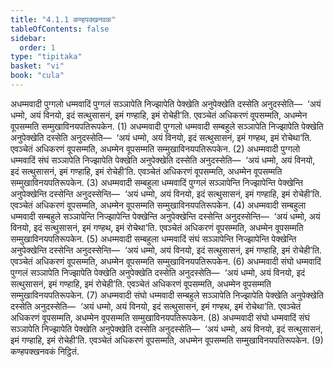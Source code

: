 ```yaml
---
title: "4.1.1 कण्हपक्खनवक"
tableOfContents: false
sidebar:
  order: 1
type: "tipitaka"
basket: "vi"
book: "cula"
---
```



<DynamicBreadcrumb />

<Division number="187" book="cula">

<Paragraph number="787" book="cula">
अधम्मवादी पुग्गलो धम्मवादिं पुग्गलं सञ्ञापेति निज्झापेति पेक्खेति अनुपेक्खेति दस्सेति अनुदस्सेति—  ‘अयं धम्मो, अयं विनयो, इदं सत्थुसासनं, इमं गण्हाहि, इमं रोचेही’ति. एवञ्चेतं अधिकरणं वूपसम्मति, अधम्मेन वूपसम्मति सम्मुखाविनयपतिरूपकेन. (1)
</Paragraph>

<Paragraph number="788" book="cula">
अधम्मवादी पुग्गलो धम्मवादी सम्बहुले सञ्ञापेति निज्झापेति पेक्खेति अनुपेक्खेति दस्सेति अनुदस्सेति—  ‘अयं धम्मो, अयं विनयो, इदं सत्थुसासनं, इमं गण्हथ, इमं रोचेथा’ति. एवञ्चेतं अधिकरणं वूपसम्मति, अधम्मेन वूपसम्मति सम्मुखाविनयपतिरूपकेन. (2)
</Paragraph>

<Paragraph number="789" book="cula">
अधम्मवादी पुग्गलो धम्मवादिं संघं सञ्ञापेति निज्झापेति पेक्खेति अनुपेक्खेति दस्सेति अनुदस्सेति—  ‘अयं धम्मो, अयं विनयो, इदं सत्थुसासनं, इमं गण्हाहि, इमं रोचेही’ति. एवञ्चेतं अधिकरणं वूपसम्मति, अधम्मेन वूपसम्मति सम्मुखाविनयपतिरूपकेन. (3)
</Paragraph>

<Paragraph number="790" book="cula">
अधम्मवादी सम्बहुला धम्मवादिं पुग्गलं सञ्ञापेन्ति निज्झापेन्ति पेक्खेन्ति अनुपेक्खेन्ति दस्सेन्ति अनुदस्सेन्ति—  ‘अयं धम्मो, अयं विनयो, इदं सत्थुसासनं, इमं गण्हाहि, इमं रोचेही’ति. एवञ्चेतं अधिकरणं वूपसम्मति, अधम्मेन वूपसम्मति सम्मुखाविनयपतिरूपकेन. (4)
</Paragraph>

<Paragraph number="791" book="cula">
अधम्मवादी सम्बहुला धम्मवादी सम्बहुले सञ्ञापेन्ति निज्झापेन्ति पेक्खेन्ति अनुपेक्खेन्ति दस्सेन्ति अनुदस्सेन्ति—  ‘अयं धम्मो, अयं विनयो, इदं सत्थुसासनं, इमं गण्हथ, इमं रोचेथा’ति. एवञ्चेतं अधिकरणं वूपसम्मति, अधम्मेन वूपसम्मति सम्मुखाविनयपतिरूपकेन. (5)
</Paragraph>

<Paragraph number="792" book="cula">
अधम्मवादी सम्बहुला धम्मवादिं संघं सञ्ञापेन्ति निज्झापेन्ति पेक्खेन्ति अनुपेक्खेन्ति दस्सेन्ति अनुदस्सेन्ति—  ‘अयं धम्मो, अयं विनयो, इदं सत्थुसासनं, इमं गण्हाहि, इमं रोचेही’ति. एवञ्चेतं अधिकरणं वूपसम्मति, अधम्मेन वूपसम्मति सम्मुखाविनयपतिरूपकेन. (6)
</Paragraph>

<Paragraph number="793" book="cula">
अधम्मवादी संघो धम्मवादिं पुग्गलं सञ्ञापेति निज्झापेति पेक्खेति अनुपेक्खेति दस्सेति अनुदस्सेति—  ‘अयं धम्मो, अयं विनयो, इदं सत्थुसासनं, इमं गण्हाहि, इमं रोचेही’ति. एवञ्चेतं अधिकरणं वूपसम्मति, अधम्मेन वूपसम्मति सम्मुखाविनयपतिरूपकेन. (7)
</Paragraph>

<Paragraph number="794" book="cula">
अधम्मवादी संघो धम्मवादी सम्बहुले सञ्ञापेति निज्झापेति पेक्खेति अनुपेक्खेति दस्सेति अनुदस्सेति—  ‘अयं धम्मो, अयं विनयो, इदं सत्थुसासनं, इमं गण्हथ, इमं रोचेथा’ति. एवञ्चेतं अधिकरणं वूपसम्मति, अधम्मेन वूपसम्मति सम्मुखाविनयपतिरूपकेन. (8)
</Paragraph>

<Paragraph number="795" book="cula">
अधम्मवादी संघो धम्मवादिं संघं सञ्ञापेति निज्झापेति पेक्खेति अनुपेक्खेति दस्सेति अनुदस्सेति—  ‘अयं धम्मो, अयं विनयो, इदं सत्थुसासनं, इमं गण्हाहि, इमं रोचेही’ति. एवञ्चेतं अधिकरणं वूपसम्मति, अधम्मेन वूपसम्मति सम्मुखाविनयपतिरूपकेन. (9)

</Paragraph>
</Division>

<Paragraph number="796" type="center" book="cula">
कण्हपक्खनवकं निट्ठितं.
</Paragraph>
